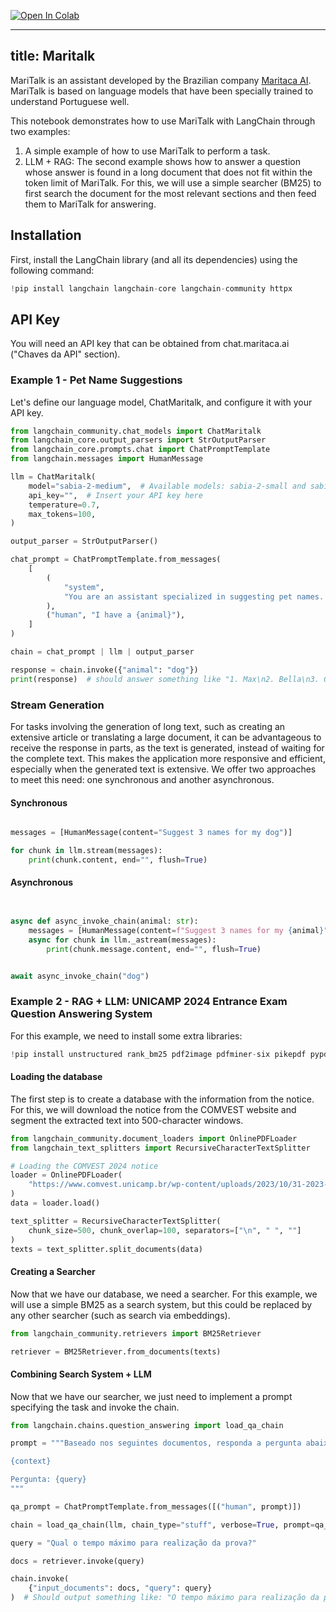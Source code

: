 <a href="https://colab.research.google.com/github/langchain-ai/langchain/blob/master/docs/docs/integrations/chat/maritalk.ipynb" target="_parent"><img src="https://colab.research.google.com/assets/colab-badge.svg" alt="Open In Colab"/></a>

---

title: Maritalk
---

MariTalk is an assistant developed by the Brazilian company [Maritaca AI](https://www.maritaca.ai).
MariTalk is based on language models that have been specially trained to understand Portuguese well.

This notebook demonstrates how to use MariTalk with LangChain through two examples:

1. A simple example of how to use MariTalk to perform a task.
2. LLM + RAG: The second example shows how to answer a question whose answer is found in a long document that does not fit within the token limit of MariTalk. For this, we will use a simple searcher (BM25) to first search the document for the most relevant sections and then feed them to MariTalk for answering.

## Installation

First, install the LangChain library (and all its dependencies) using the following command:

```python
!pip install langchain langchain-core langchain-community httpx
```

## API Key

You will need an API key that can be obtained from chat.maritaca.ai ("Chaves da API" section).

### Example 1 - Pet Name Suggestions

Let's define our language model, ChatMaritalk, and configure it with your API key.

```python
from langchain_community.chat_models import ChatMaritalk
from langchain_core.output_parsers import StrOutputParser
from langchain_core.prompts.chat import ChatPromptTemplate
from langchain.messages import HumanMessage

llm = ChatMaritalk(
    model="sabia-2-medium",  # Available models: sabia-2-small and sabia-2-medium
    api_key="",  # Insert your API key here
    temperature=0.7,
    max_tokens=100,
)

output_parser = StrOutputParser()

chat_prompt = ChatPromptTemplate.from_messages(
    [
        (
            "system",
            "You are an assistant specialized in suggesting pet names. Given the animal, you must suggest 4 names.",
        ),
        ("human", "I have a {animal}"),
    ]
)

chain = chat_prompt | llm | output_parser

response = chain.invoke({"animal": "dog"})
print(response)  # should answer something like "1. Max\n2. Bella\n3. Charlie\n4. Rocky"
```

### Stream Generation

For tasks involving the generation of long text, such as creating an extensive article or translating a large document, it can be advantageous to receive the response in parts, as the text is generated, instead of waiting for the complete text. This makes the application more responsive and efficient, especially when the generated text is extensive. We offer two approaches to meet this need: one synchronous and another asynchronous.

#### Synchronous

```python

messages = [HumanMessage(content="Suggest 3 names for my dog")]

for chunk in llm.stream(messages):
    print(chunk.content, end="", flush=True)
```

#### Asynchronous

```python


async def async_invoke_chain(animal: str):
    messages = [HumanMessage(content=f"Suggest 3 names for my {animal}")]
    async for chunk in llm._astream(messages):
        print(chunk.message.content, end="", flush=True)


await async_invoke_chain("dog")
```

### Example 2 - RAG + LLM: UNICAMP 2024 Entrance Exam Question Answering System

For this example, we need to install some extra libraries:

```python
!pip install unstructured rank_bm25 pdf2image pdfminer-six pikepdf pypdf unstructured_inference fastapi kaleido uvicorn "pillow<10.1.0" pillow_heif -q
```

#### Loading the database

The first step is to create a database with the information from the notice. For this, we will download the notice from the COMVEST website and segment the extracted text into 500-character windows.

```python
from langchain_community.document_loaders import OnlinePDFLoader
from langchain_text_splitters import RecursiveCharacterTextSplitter

# Loading the COMVEST 2024 notice
loader = OnlinePDFLoader(
    "https://www.comvest.unicamp.br/wp-content/uploads/2023/10/31-2023-Dispoe-sobre-o-Vestibular-Unicamp-2024_com-retificacao.pdf"
)
data = loader.load()

text_splitter = RecursiveCharacterTextSplitter(
    chunk_size=500, chunk_overlap=100, separators=["\n", " ", ""]
)
texts = text_splitter.split_documents(data)
```

#### Creating a Searcher

Now that we have our database, we need a searcher. For this example, we will use a simple BM25 as a search system, but this could be replaced by any other searcher (such as search via embeddings).

```python
from langchain_community.retrievers import BM25Retriever

retriever = BM25Retriever.from_documents(texts)
```

#### Combining Search System + LLM

Now that we have our searcher, we just need to implement a prompt specifying the task and invoke the chain.

```python
from langchain.chains.question_answering import load_qa_chain

prompt = """Baseado nos seguintes documentos, responda a pergunta abaixo.

{context}

Pergunta: {query}
"""

qa_prompt = ChatPromptTemplate.from_messages([("human", prompt)])

chain = load_qa_chain(llm, chain_type="stuff", verbose=True, prompt=qa_prompt)

query = "Qual o tempo máximo para realização da prova?"

docs = retriever.invoke(query)

chain.invoke(
    {"input_documents": docs, "query": query}
)  # Should output something like: "O tempo máximo para realização da prova é de 5 horas."
```

